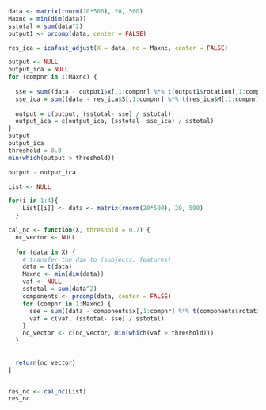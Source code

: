 ```r
data <- matrix(rnorm(20*500), 20, 500)
Maxnc = min(dim(data))
sstotal = sum(data^2)
output1 <- prcomp(data, center = FALSE)
```

```r
res_ica = icafast_adjust(X = data, nc = Maxnc, center = FALSE)
```

```r
output <- NULL
output_ica = NULL
for (compnr in 1:Maxnc) {
  
  sse = sum((data - output1$x[,1:compnr] %*% t(output1$rotation[,1:compnr]))^2)
  sse_ica = sum((data - res_ica$S[,1:compnr] %*% t(res_ica$M[,1:compnr]))^2)
  
  output = c(output, (sstotal- sse) / sstotal)
  output_ica = c(output_ica, (sstotal- sse_ica) / sstotal)
}
output
output_ica
threshold = 0.8
min(which(output > threshold))

output - output_ica
```

```r
List <- NULL

for(i in 1:4){
    List[[i]] <- data <- matrix(rnorm(20*500), 20, 500)
  }
```

```r
cal_nc <- function(X, threshold = 0.7) {
  nc_vector <- NULL
  
  for (data in X) {
    # transfer the dim to (subjects, features)
    data = t(data)
    Maxnc <- min(dim(data))
    vaf <- NULL
    sstotal = sum(data^2)
    components <- prcomp(data, center = FALSE)
    for (compnr in 1:Maxnc) {
      sse = sum((data - components$x[,1:compnr] %*% t(components$rotation[,1:compnr]))^2)
      vaf = c(vaf, (sstotal- sse) / sstotal)
    }
    nc_vector <- c(nc_vector, min(which(vaf > threshold)))
  }
  
  
  return(nc_vector)
}


res_nc <- cal_nc(List)
res_nc
```
